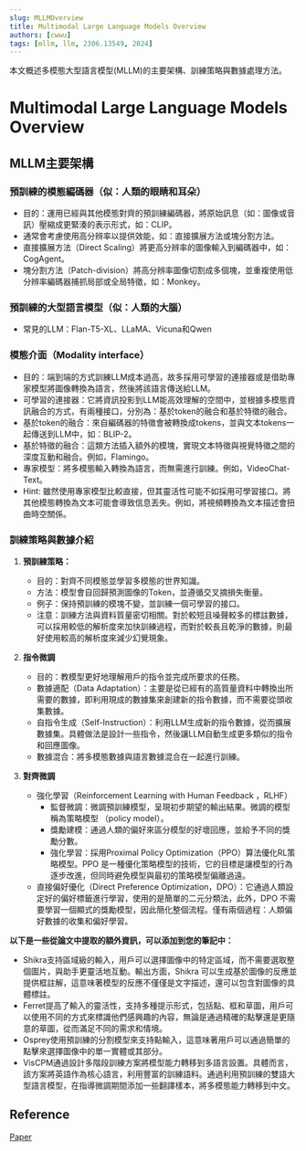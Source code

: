 ```yaml
---
slug: MLLMOverview
title: Multimodal Large Language Models Overview
authors: [cwwu]
tags: [mllm, llm, 2306.13549, 2024]
---
```


本文概述多模態大型語言模型(MLLM)的主要架構、訓練策略與數據處理方法。
<!-- truncate -->


# Multimodal Large Language Models Overview

## MLLM主要架構

### 預訓練的模態編碼器（似：人類的眼睛和耳朵）

<div className="card">
  <ul>
    <li>目的：運用已經與其他模態對齊的預訓練編碼器，將原始訊息（如：圖像或音訊）壓縮成更緊湊的表示形式，如：CLIP。</li>
    <li>通常會考慮使用高分辨率以提供效能，如：直接擴展方法或塊分割方法。</li>
     <li>直接擴展方法（Direct Scaling）將更高分辨率的圖像輸入到編碼器中，如：CogAgent。</li>
    <li>塊分割方法（Patch-division）將高分辨率圖像切割成多個塊，並重複使用低分辨率編碼器捕抓局部或全局特徵，如：Monkey。</li>
  </ul>
</div>

### 預訓練的大型語言模型（似：人類的大腦）

<div className="card">
  <ul>
    <li>常見的LLM：Flan-T5-XL、LLaMA、Vicuna和Qwen</li>
  </ul>
</div>

### 模態介面（Modality interface）
<div className="card">
  <ul>
    <li>目的：端到端的方式訓練LLM成本過高，故多採用可學習的連接器或是借助專家模型將圖像轉換為語言，然後將該語言傳送給LLM。</li>
      <li>可學習的連接器：它將資訊投影到LLM能高效理解的空間中，並根據多模態資訊融合的方式，有兩種接口，分別為：基於token的融合和基於特徵的融合。</li>
      <li>基於token的融合：來自編碼器的特徵會被轉換成tokens，並與文本tokens一起傳送到LLM中，如：BLIP-2。</li>
      <li>基於特徵的融合：這類方法插入額外的模塊，實現文本特徵與視覺特徵之間的深度互動和融合。例如，Flamingo。</li>
        <li>專家模型：將多模態輸入轉換為語言，而無需進行訓練。例如，VideoChat-Text。</li>
      <li>Hint: 雖然使用專家模型比較直接，但其靈活性可能不如採用可學習接口。將其他模態轉換為文本可能會導致信息丟失。例如，將視頻轉換為文本描述會扭曲時空關係。</li>
  </ul>
</div>

### 訓練策略與數據介紹

1. **預訓練策略：**
    - 目的：對齊不同模態並學習多模態的世界知識。
    - 方法：模型會自回歸預測圖像的Token，並遵循交叉摘損失衡量。
    - 例子：保持預訓練的模塊不變，並訓練一個可學習的接口。
    - 注意：訓練方法與資料質量密切相關。對於較短且噪聲較多的標註數據，可以採用較低的解析度來加快訓練過程，而對於較長且乾淨的數據，則最好使用較高的解析度來減少幻覺現象。

2. **指令微調**
    - 目的：教模型更好地理解用戶的指令並完成所要求的任務。
    - 數據適配（Data Adaptation）：主要是從已經有的高質量資料中轉換出所需要的數據，即利用現成的數據集來創建新的指令數據，而不需要從頭收集數據。 
    - 自指令生成（Self-Instruction）：利用LLM生成新的指令數據，從而擴展數據集。具體做法是設計一些指令，然後讓LLM自動生成更多類似的指令和回應圖像。
    - 數據混合：將多模態數據與語言數據混合在一起進行訓練。


3. **對齊微調**
    - 強化學習（Reinforcement Learning with Human Feedback ，RLHF）
        - 監督微調：微調預訓練模型，呈現初步期望的輸出結果。微調的模型稱為策略模型 （policy model）。
        - 獎勵建模：通過人類的偏好來區分模型的好壞回應，並給予不同的獎勵分數。
        - 強化學習：採用Proximal Policy Optimization（PPO）算法優化RL策略模型。PPO 是一種優化策略模型的技術，它的目標是讓模型的行為逐步改進，但同時避免模型與最初的策略模型偏離過遠。
    - 直接偏好優化（Direct Preference Optimization，DPO）：它通過人類設定好的偏好標籤進行學習，使用的是簡單的二元分類法，此外，DPO 不需要學習一個顯式的獎勵模型，因此簡化整個流程。僅有兩個過程：人類偏好數據的收集和偏好學習。

**以下是一些從論文中提取的額外資訊，可以添加到您的筆記中：**

- Shikra支持區域級的輸入，用戶可以選擇圖像中的特定區域，而不需要選取整個圖片，與助手更靈活地互動。輸出方面，Shikra 可以生成基於圖像的反應並提供框註解，這意味著模型的反應不僅僅是文字描述，還可以包含對圖像的具體標註。
- Ferret提高了輸入的靈活性，支持多種提示形式，包括點、框和草圖，用戶可以使用不同的方式來標識他們感興趣的內容，無論是通過精確的點擊還是更隨意的草圖，從而滿足不同的需求和情境。
- Osprey使用預訓練的分割模型來支持點輸入，這意味著用戶可以通過簡單的點擊來選擇圖像中的單一實體或其部分。
- VisCPM通過設計多階段訓練方案將模型能力轉移到多語言設置。具體而言，該方案將英語作為核心語言，利用豐富的訓練語料。通過利用預訓練的雙語大型語言模型，在指導微調期間添加一些翻譯樣本，將多模態能力轉移到中文。



## Reference
[Paper](https://arxiv.org/pdf/2306.13549)